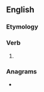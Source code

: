 ==English==

===Etymology===
{{suffix|dig|eth|lang=en}}

===Verb===
{{head|en|verb form}}

# {{en-archaic third-person singular of|dig}}

===Anagrams===
* {{anagrams|en|thigged}}